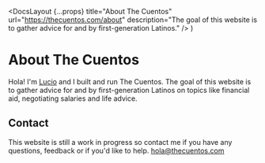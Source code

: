 
  <DocsLayout
    {...props}
    title="About The Cuentos"
    url="https://thecuentos.com/about"
    description="The goal of this website is to gather advice for and by first-generation Latinos."
  />
)

# About The Cuentos

Hola! I'm [Lucio](https://luciovilla.com) and I built and run The Cuentos. The goal of this website is to gather advice for and by first-generation Latinos on topics like financial aid, negotiating salaries and life advice.

## Contact

This website is still a work in progress so contact me if you have any questions, feedback or if you'd like to help. hola@thecuentos.com

<div className="mx-auto mt-10">
  <Newsletter />
</div>

